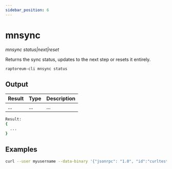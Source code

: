 ```yaml
---
sidebar_position: 6
---
```


# mnsync

*mnsync status|next|reset*

Returns the sync status, updates to the next step or resets it entirely.

`raptoreum-cli mnsync status`

<!-- <ReactPlayer playing controls url={[
    {src: `${require('./assets/placeholder.webm').default}`, type: 'video/webm'}]} /> -->


## Output

| Result | Type | Description |
|--|--|--|
| ... | ... | ... |

```bash
Result:
{
  ...
}
```

## Examples

```bash
curl --user myusername --data-binary '{"jsonrpc": "1.0", "id":"curltest", "method": "mnsync", "params": ["status"] }' -H 'content-type: text/plain;' http://127.0.0.1:9998/
```


